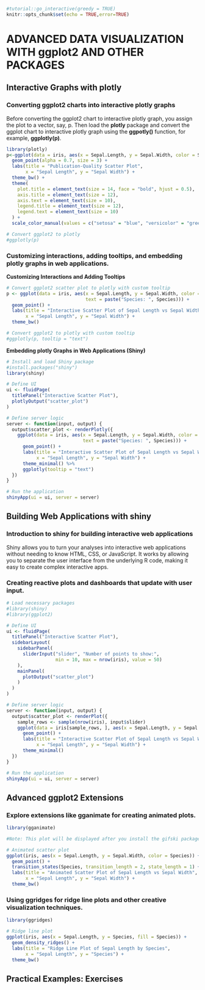 

```r
#tutorial::go_interactive(greedy = TRUE)
knitr::opts_chunk$set(echo = TRUE,error=TRUE)
```

# ADVANCED DATA VISUALIZATION WITH ggplot2 AND OTHER PACKAGES


## Interactive Graphs with plotly


### Converting ggplot2 charts into interactive plotly graphs

Before converting the ggplot2 chart to interactive plotly graph, you assign the plot to a vector, say, p. Then load the __plotly__ package and convert the ggplot chart to interactive plotly graph using the __ggpotly()__ function, for example, __ggplotly(p)__.

```r

library(plotly)
p<-ggplot(data = iris, aes(x = Sepal.Length, y = Sepal.Width, color = Species)) + 
  geom_point(alpha = 0.7, size = 3) +
  labs(title = "Publication-Quality Scatter Plot",
       x = "Sepal Length", y = "Sepal Width") +
  theme_bw() +
  theme(
    plot.title = element_text(size = 14, face = "bold", hjust = 0.5),
    axis.title = element_text(size = 12),
    axis.text = element_text(size = 10),
    legend.title = element_text(size = 12),
    legend.text = element_text(size = 10)
  ) +
  scale_color_manual(values = c("setosa" = "blue", "versicolor" = "green", "virginica" = "red"))

# Convert ggplot2 to plotly
#ggplotly(p)

```



### Customizing interactions, adding tooltips, and embedding plotly graphs in web applications.

**Customizing Interactions and Adding Tooltips**

```r
# Convert ggplot2 scatter plot to plotly with custom tooltip
p <- ggplot(data = iris, aes(x = Sepal.Length, y = Sepal.Width, color = Species, 
                             text = paste("Species: ", Species))) + 
  geom_point() +
  labs(title = "Interactive Scatter Plot of Sepal Length vs Sepal Width",
       x = "Sepal Length", y = "Sepal Width") +
  theme_bw()

# Convert ggplot2 to plotly with custom tooltip
#ggplotly(p, tooltip = "text")

```

**Embedding plotly Graphs in Web Applications (Shiny)**

```r
# Install and load Shiny package
#install.packages("shiny")
library(shiny)

# Define UI
ui <- fluidPage(
  titlePanel("Interactive Scatter Plot"),
  plotlyOutput("scatter_plot")
)

# Define server logic
server <- function(input, output) {
  output$scatter_plot <- renderPlotly({
    ggplot(data = iris, aes(x = Sepal.Length, y = Sepal.Width, color = Species, 
                            text = paste("Species: ", Species))) + 
      geom_point() +
      labs(title = "Interactive Scatter Plot of Sepal Length vs Sepal Width",
           x = "Sepal Length", y = "Sepal Width") +
      theme_minimal() %>%
      ggplotly(tooltip = "text")
  })
}

# Run the application
shinyApp(ui = ui, server = server)

```


## Building Web Applications with shiny




### Introduction to shiny for building interactive web applications

Shiny allows you to turn your analyses into interactive web applications without needing to know HTML, CSS, or JavaScript. It works by allowing you to separate the user interface from the underlying R code, making it easy to create complex interactive apps.


### Creating reactive plots and dashboards that update with user input.

```r
# Load necessary packages
#library(shiny)
#library(ggplot2)

# Define UI
ui <- fluidPage(
  titlePanel("Interactive Scatter Plot"),
  sidebarLayout(
    sidebarPanel(
      sliderInput("slider", "Number of points to show:", 
                  min = 10, max = nrow(iris), value = 50)
    ),
    mainPanel(
      plotOutput("scatter_plot")
    )
  )
)

# Define server logic
server <- function(input, output) {
  output$scatter_plot <- renderPlot({
    sample_rows <- sample(nrow(iris), input$slider)
    ggplot(data = iris[sample_rows, ], aes(x = Sepal.Length, y = Sepal.Width, color = Species)) + 
      geom_point() +
      labs(title = "Interactive Scatter Plot of Sepal Length vs Sepal Width",
           x = "Sepal Length", y = "Sepal Width") +
      theme_minimal()
  })
}

# Run the application
shinyApp(ui = ui, server = server)

```



## Advanced ggplot2 Extensions



### Explore extensions like gganimate for creating animated plots.
```r
library(gganimate)

#Note: This plot will be displayed after you install the gifski package

# Animated scatter plot
ggplot(iris, aes(x = Sepal.Length, y = Sepal.Width, color = Species)) + 
  geom_point() +
  transition_states(Species, transition_length = 2, state_length = 1) +
  labs(title = "Animated Scatter Plot of Sepal Length vs Sepal Width",
       x = "Sepal Length", y = "Sepal Width") +
  theme_bw()

```



### Using ggridges for ridge line plots and other creative visualization techniques.

```r
library(ggridges)

# Ridge line plot
ggplot(iris, aes(x = Sepal.Length, y = Species, fill = Species)) + 
  geom_density_ridges() +
  labs(title = "Ridge Line Plot of Sepal Length by Species",
       x = "Sepal Length", y = "Species") +
  theme_bw()
```



## Practical Examples: Exercises







